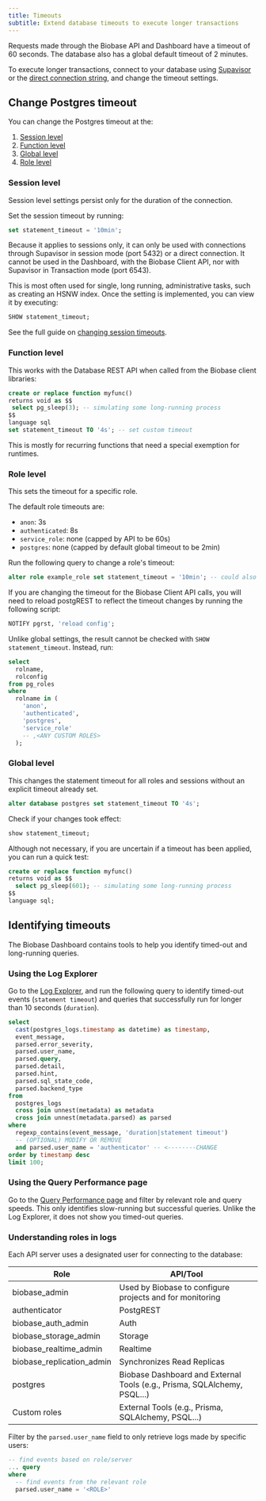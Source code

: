 ```yaml
---
title: Timeouts
subtitle: Extend database timeouts to execute longer transactions
---
```


Requests made through the Biobase API and Dashboard have a timeout of 60 seconds. The database also has a global default timeout of 2 minutes.

To execute longer transactions, connect to your database using [Supavisor](/docs/guides/database/connecting-to-postgres#connection-pooler) or the [direct connection string](/docs/guides/database/connecting-to-postgres#direct-connections), and change the timeout settings.

## Change Postgres timeout

You can change the Postgres timeout at the:

1.  [Session level](#session-level)
1.  [Function level](#function-level)
1.  [Global level](#global-level)
1.  [Role level](#role-level)

### Session level

Session level settings persist only for the duration of the connection.

Set the session timeout by running:

```sql
set statement_timeout = '10min';
```

Because it applies to sessions only, it can only be used with connections through Supavisor in session mode (port 5432) or a direct connection. It cannot be used in the Dashboard, with the Biobase Client API, nor with Supavisor in Transaction mode (port 6543).

This is most often used for single, long running, administrative tasks, such as creating an HSNW index. Once the setting is implemented, you can view it by executing:

```sql
SHOW statement_timeout;
```

See the full guide on [changing session timeouts](https://github.com/orgs/biobase/discussions/21133).

### Function level

This works with the Database REST API when called from the Biobase client libraries:

```sql
create or replace function myfunc()
returns void as $$
 select pg_sleep(3); -- simulating some long-running process
$$
language sql
set statement_timeout TO '4s'; -- set custom timeout
```

This is mostly for recurring functions that need a special exemption for runtimes.

### Role level

This sets the timeout for a specific role.

The default role timeouts are:

- `anon`: 3s
- `authenticated`: 8s
- `service_role`: none (capped by API to be 60s)
- `postgres`: none (capped by default global timeout to be 2min)

Run the following query to change a role's timeout:

```sql
alter role example_role set statement_timeout = '10min'; -- could also use seconds '10s'
```

<Admonition type="tip">
  If you are changing the timeout for the Biobase Client API calls, you will need to reload
  postgREST to reflect the timeout changes by running the following script:

```sql
NOTIFY pgrst, 'reload config';
```

</Admonition>

Unlike global settings, the result cannot be checked with `SHOW
statement_timeout`. Instead, run:

```sql
select
  rolname,
  rolconfig
from pg_roles
where
  rolname in (
    'anon',
    'authenticated',
    'postgres',
    'service_role'
    -- ,<ANY CUSTOM ROLES>
  );
```

### Global level

This changes the statement timeout for all roles and sessions without an explicit timeout already set.

```sql
alter database postgres set statement_timeout TO '4s';
```

Check if your changes took effect:

```sql
show statement_timeout;
```

Although not necessary, if you are uncertain if a timeout has been applied, you can run a quick test:

```sql
create or replace function myfunc()
returns void as $$
  select pg_sleep(601); -- simulating some long-running process
$$
language sql;
```

## Identifying timeouts

The Biobase Dashboard contains tools to help you identify timed-out and long-running queries.

### Using the Log Explorer

Go to the [Log Explorer](/dashboard/project/_/logs/explorer), and run the following query to identify timed-out events (`statement timeout`) and queries that successfully run for longer than 10 seconds (`duration`).

```sql
select
  cast(postgres_logs.timestamp as datetime) as timestamp,
  event_message,
  parsed.error_severity,
  parsed.user_name,
  parsed.query,
  parsed.detail,
  parsed.hint,
  parsed.sql_state_code,
  parsed.backend_type
from
  postgres_logs
  cross join unnest(metadata) as metadata
  cross join unnest(metadata.parsed) as parsed
where
  regexp_contains(event_message, 'duration|statement timeout')
  -- (OPTIONAL) MODIFY OR REMOVE
  and parsed.user_name = 'authenticator' -- <--------CHANGE
order by timestamp desc
limit 100;
```

### Using the Query Performance page

Go to the [Query Performance page](/dashboard/project/_/database/query-performance?preset=slowest_execution) and filter by relevant role and query speeds. This only identifies slow-running but successful queries. Unlike the Log Explorer, it does not show you timed-out queries.

### Understanding roles in logs

Each API server uses a designated user for connecting to the database:

| Role                       | API/Tool                                                                  |
| -------------------------- | ------------------------------------------------------------------------- |
| biobase_admin             | Used by Biobase to configure projects and for monitoring                 |
| authenticator              | PostgREST                                                                 |
| biobase_auth_admin        | Auth                                                                      |
| biobase_storage_admin     | Storage                                                                   |
| biobase_realtime_admin    | Realtime                                                                  |
| biobase_replication_admin | Synchronizes Read Replicas                                                |
| postgres                   | Biobase Dashboard and External Tools (e.g., Prisma, SQLAlchemy, PSQL...) |
| Custom roles               | External Tools (e.g., Prisma, SQLAlchemy, PSQL...)                        |

Filter by the `parsed.user_name` field to only retrieve logs made by specific users:

```sql
-- find events based on role/server
... query
where
  -- find events from the relevant role
  parsed.user_name = '<ROLE>'
```
